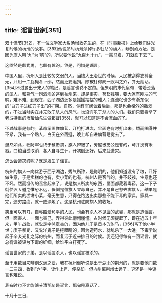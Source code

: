 ```yaml
---
---
---
```

title: 谣言世家[351]
---




双十佳节[352]，有一位文学家大名汤增敭先生的，在《时事新报》上给我们讲光复时候的杭州的故事。[353]他说那时杭州杀掉许多驻防的旗人，辨别的方法，是因为旗人叫“九”为“钩”的，所以要他说“九百九十九”，一露马脚，刀就砍下去了。

这固然是颇武勇，也颇有趣的。但是，可惜是谣言。

中国人里，杭州人是比较的文弱的人。当钱大王治世的时候，人民被刮得衣裤全无，只用一片瓦掩着下部，然而还要追捐，除被打得麂一般叫之外，并无贰话。[354]不过这出于宋人的笔记，是谣言也说不定的。但宋明的末代皇帝，带着没落的阔人，和暮气一同滔滔的逃到杭州来，却是事实，苟延残喘，要大家有刚决的气魄，难不难。到现在，西子湖边还多是摇摇摆摆的雅人；连流氓也少有浙东似的“白刀子进红刀子出”的打架。自然，倘有军阀做着后盾，那是也会格外的撒泼的，不过当时实在并无敢于杀人的风气，也没有乐于杀人的人们。我们只要看举了老成持重的汤蛰仙先生做都督[355]，就可以知道是不会流血的了。

不过战事是有的。革命军围住旗营，开枪打进去，里面也有时打出来。然而围得并不紧，我有一个熟人，白天在外面逛，晚上却自进旗营睡觉去了。

虽然如此，驻防军也终于被击溃，旗人降服了，房屋被充公是有的，却并没有杀戮。口粮当然取消，各人自寻生计，开初倒还好，后来就遭灾。

怎么会遭灾的呢？就是发生了谣言。

杭州的旗人一向优游于西子湖边，秀气所钟，是聪明的，他们知道没有了粮，只好做生意，于是卖糕的也有，卖小菜的也有。杭州人是客气的，并不歧视，生意也还不坏。然而祖传的谣言起来了，说是旗人所卖的东西，里面都藏着毒药。这一下子就使汉人避之惟恐不远，但倒是怕旗人来毒自己，并不是自己想去害旗人。结果是他们所卖的糕饼小菜，毫无生意，只得在路边出卖那些不能下毒的家具。家具一完，途穷路绝，就一败涂地了。这是杭州驻防旗人的收场。

笑里可以有刀，自称酷爱和平的人民，也会有杀人不见血的武器，那就是造谣言。但一面害人，一面也害己，弄得彼此懵懵懂懂。古时候无须提起了，即在近五十年来，甲午战败，就说是李鸿章害的，因为他儿子是日本的驸马，[356]骂了他小半世；庚子拳变，又说洋鬼子是挖眼睛的，因为造药水，就乱杀了一大通。下毒学说起于辛亥光复之际的杭州，而复活于近来排日的时候。我还记得每有一回谣言，就总有谁被诬为下毒的奸细，给谁平白打死了。

谣言世家的子弟，是以谣言杀人，也以谣言被杀的。

至于用数目来辨别汉满之法，我在杭州倒听说是出于湖北的荆州的，就是要他们数一二三四，数到“六”字，读作上声，便杀却。但杭州离荆州太远了，这还是一种谣言也难说。

我有时也不大能够分清那句是谣言，那句是真话了。

十月十三日。